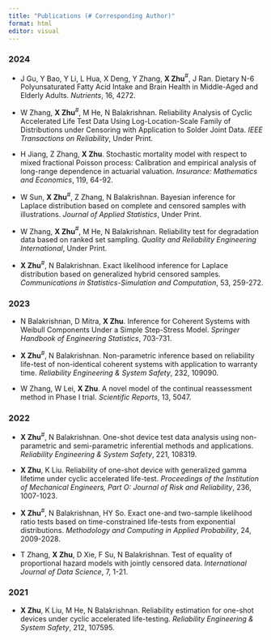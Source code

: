 ```yaml
---
title: "Publications (# Corresponding Author)"
format: html
editor: visual
---
```


### 2024
-  J Gu, Y Bao, Y Li, L Hua, X Deng, Y Zhang, **X Zhu**$^\#$, J Ran.
Dietary N-6 Polyunsaturated Fatty Acid Intake and Brain Health in Middle-Aged and Elderly Adults.
*Nutrients*, 16, 4272.

-   W Zhang, **X Zhu**$^\#$, M He, N Balakrishnan. Reliability Analysis of Cyclic Accelerated Life Test Data Using Log-Location-Scale Family of Distributions under Censoring with Application to Solder Joint Data. *IEEE Transactions on Reliability*, Under Print.

-   H Jiang, Z Zhang, **X Zhu**. Stochastic mortality model with respect to mixed fractional Poisson process: Calibration and empirical analysis of long-range dependence in actuarial valuation. *Insurance: Mathematics and Economics*, 119, 64-92.

-   W Sun, **X Zhu**$^\#$, Z Zhang, N Balakrishnan. Bayesian inference for Laplace distribution based on complete and censored samples with illustrations. *Journal of Applied Statistics*, Under Print.

-   W Zhang, **X Zhu**$^\#$, M He, N Balakrishnan. Reliability test for degradation data based on ranked set sampling. *Quality and Reliability Engineering International*, Under Print.

-   **X Zhu**$^\#$, N Balakrishnan. Exact likelihood inference for Laplace distribution based on generalized hybrid censored samples. *Communications in Statistics-Simulation and Computation*, 53, 259-272.

### 2023

-   N Balakrishnan, D Mitra, **X Zhu**. Inference for Coherent Systems with Weibull Components Under a Simple Step-Stress Model. *Springer Handbook of Engineering Statistics*, 703-731.

-   **X Zhu**$^\#$, N Balakrishnan. Non-parametric inference based on reliability life-test of non-identical coherent systems with application to warranty time. *Reliability Engineering & System Safety*, 232, 109090.

-   W Zhang, W Lei, **X Zhu**. A novel model of the continual reassessment method in Phase I trial. *Scientific Reports*, 13, 5047.

### 2022

-   **X Zhu**$^\#$, N Balakrishnan. One-shot device test data analysis using non-parametric and semi-parametric inferential methods and applications. *Reliability Engineering & System Safety*, 221, 108319.

- **X Zhu**, K Liu. Reliability of one-shot device with generalized gamma lifetime under cyclic accelerated life-test.
*Proceedings of the Institution of Mechanical Engineers, Part O: Journal of Risk and Reliability*, 236, 1007-1023.
 
- **X Zhu**$^\#$, N Balakrishnan, HY So. Exact one-and two-sample likelihood ratio tests based on time-constrained life-tests from exponential distributions. *Methodology and Computing in Applied Probability*, 24, 2009-2028.
 
-   T Zhang, **X Zhu**, D Xie, F Su, N Balakrishnan. Test of equality of proportional hazard models with jointly censored data. *International Journal of Data Science*, 7, 1-21.

### 2021

- **X Zhu**, K Liu, M He, N Balakrishnan. Reliability estimation for one-shot devices under cyclic accelerated life-testing. *Reliability Engineering & System Safety*, 212, 107595.
